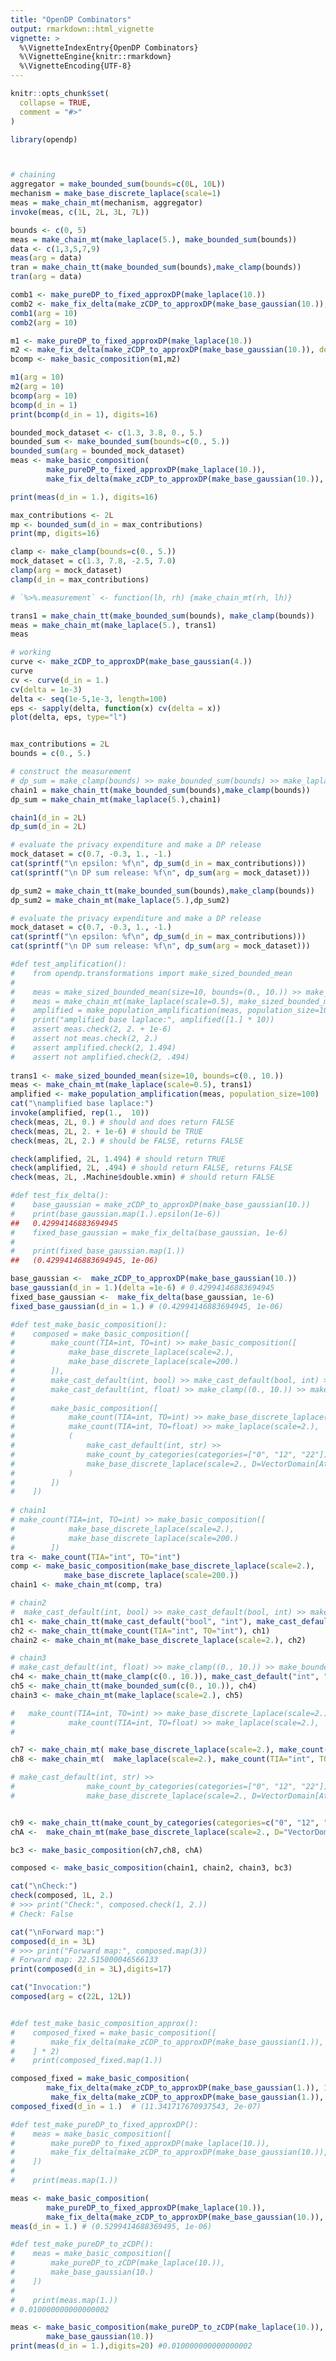 ```yaml
---
title: "OpenDP Combinators"
output: rmarkdown::html_vignette
vignette: >
  %\VignetteIndexEntry{OpenDP Combinators}
  %\VignetteEngine{knitr::rmarkdown}
  %\VignetteEncoding{UTF-8}
---
```



```r
knitr::opts_chunk$set(
  collapse = TRUE,
  comment = "#>"
)
```

```r
library(opendp)
```


```r


# chaining
aggregator = make_bounded_sum(bounds=c(0L, 10L))
mechanism = make_base_discrete_laplace(scale=1)
meas = make_chain_mt(mechanism, aggregator)
invoke(meas, c(1L, 2L, 3L, 7L))

bounds <- c(0, 5)
meas = make_chain_mt(make_laplace(5.), make_bounded_sum(bounds))
data <- c(1,3,5,7,9)
meas(arg = data)
tran = make_chain_tt(make_bounded_sum(bounds),make_clamp(bounds))
tran(arg = data)

comb1 <- make_pureDP_to_fixed_approxDP(make_laplace(10.))
comb2 <- make_fix_delta(make_zCDP_to_approxDP(make_base_gaussian(10.)), delta=1e-6)
comb1(arg = 10)
comb2(arg = 10)

m1 <- make_pureDP_to_fixed_approxDP(make_laplace(10.))
m2 <- make_fix_delta(make_zCDP_to_approxDP(make_base_gaussian(10.)), delta=1e-6)
bcomp <- make_basic_composition(m1,m2)

m1(arg = 10)
m2(arg = 10)
bcomp(arg = 10)
bcomp(d_in = 1)
print(bcomp(d_in = 1), digits=16)

bounded_mock_dataset <- c(1.3, 3.8, 0., 5.)
bounded_sum <- make_bounded_sum(bounds=c(0., 5.))
bounded_sum(arg = bounded_mock_dataset)
meas <- make_basic_composition(
        make_pureDP_to_fixed_approxDP(make_laplace(10.)),
        make_fix_delta(make_zCDP_to_approxDP(make_base_gaussian(10.)), delta=1e-6))

print(meas(d_in = 1.), digits=16)

max_contributions <- 2L
mp <- bounded_sum(d_in = max_contributions)
print(mp, digits=16)

clamp <- make_clamp(bounds=c(0., 5.))
mock_dataset = c(1.3, 7.8, -2.5, 7.0)
clamp(arg = mock_dataset)
clamp(d_in = max_contributions)

# `%>%.measurement` <- function(lh, rh) {make_chain_mt(rh, lh)}

trans1 = make_chain_tt(make_bounded_sum(bounds), make_clamp(bounds))
meas = make_chain_mt(make_laplace(5.), trans1)
meas

# working
curve <- make_zCDP_to_approxDP(make_base_gaussian(4.))
curve
cv <- curve(d_in = 1.)
cv(delta = 1e-3)
delta <- seq(1e-5,1e-3, length=100)
eps <- sapply(delta, function(x) cv(delta = x))
plot(delta, eps, type="l")


max_contributions = 2L
bounds = c(0., 5.)

# construct the measurement
# dp_sum = make_clamp(bounds) >> make_bounded_sum(bounds) >> make_laplace(5.)
chain1 = make_chain_tt(make_bounded_sum(bounds),make_clamp(bounds))
dp_sum = make_chain_mt(make_laplace(5.),chain1)

chain1(d_in = 2L)
dp_sum(d_in = 2L)

# evaluate the privacy expenditure and make a DP release
mock_dataset = c(0.7, -0.3, 1., -1.)
cat(sprintf("\n epsilon: %f\n", dp_sum(d_in = max_contributions)))
cat(sprintf("\n DP sum release: %f\n", dp_sum(arg = mock_dataset)))

dp_sum2 = make_chain_tt(make_bounded_sum(bounds),make_clamp(bounds))
dp_sum2 = make_chain_mt(make_laplace(5.),dp_sum2)

# evaluate the privacy expenditure and make a DP release
mock_dataset = c(0.7, -0.3, 1., -1.)
cat(sprintf("\n epsilon: %f\n", dp_sum(d_in = max_contributions)))
cat(sprintf("\n DP sum release: %f\n", dp_sum(arg = mock_dataset)))

#def test_amplification():
#    from opendp.transformations import make_sized_bounded_mean
#
#    meas = make_sized_bounded_mean(size=10, bounds=(0., 10.)) >> make_laplace(scale=0.5)
#    meas = make_chain_mt(make_laplace(scale=0.5), make_sized_bounded_mean(size=10, bounds=(0., 10.)))
#    amplified = make_population_amplification(meas, population_size=100)
#    print("amplified base laplace:", amplified([1.] * 10))
#    assert meas.check(2, 2. + 1e-6)
#    assert not meas.check(2, 2.)
#    assert amplified.check(2, 1.494)
#    assert not amplified.check(2, .494)
    
trans1 <- make_sized_bounded_mean(size=10, bounds=c(0., 10.))
meas <- make_chain_mt(make_laplace(scale=0.5), trans1) 
amplified <- make_population_amplification(meas, population_size=100)
cat("\namplified base laplace:")
invoke(amplified, rep(1.,  10))
check(meas, 2L, 0.) # should and does return FALSE
check(meas, 2L, 2. + 1e-6) # should be TRUE
check(meas, 2L, 2.) # should be FALSE, returns FALSE

check(amplified, 2L, 1.494) # should return TRUE
check(amplified, 2L, .494) # should return FALSE, returns FALSE
check(meas, 2L, .Machine$double.xmin) # should return FALSE

#def test_fix_delta():
#    base_gaussian = make_zCDP_to_approxDP(make_base_gaussian(10.))
#    print(base_gaussian.map(1.).epsilon(1e-6))
##   0.42994146883694945
#    fixed_base_gaussian = make_fix_delta(base_gaussian, 1e-6)
#
#    print(fixed_base_gaussian.map(1.))
##   (0.42994146883694945, 1e-06)  

base_gaussian <-  make_zCDP_to_approxDP(make_base_gaussian(10.))
base_gaussian(d_in = 1.)(delta =1e-6) # 0.42994146883694945
fixed_base_gaussian <-  make_fix_delta(base_gaussian, 1e-6)
fixed_base_gaussian(d_in = 1.) # (0.42994146883694945, 1e-06)

#def test_make_basic_composition():
#    composed = make_basic_composition([
#        make_count(TIA=int, TO=int) >> make_basic_composition([
#            make_base_discrete_laplace(scale=2.), 
#            make_base_discrete_laplace(scale=200.)
#        ]), 
#        make_cast_default(int, bool) >> make_cast_default(bool, int) >> make_count(TIA=int, TO=int) >> make_base_discrete_laplace(scale=2.), 
#        make_cast_default(int, float) >> make_clamp((0., 10.)) >> make_bounded_sum((0., 10.)) >> make_laplace(scale=2.), 
#
#        make_basic_composition([
#            make_count(TIA=int, TO=int) >> make_base_discrete_laplace(scale=2.), 
#            make_count(TIA=int, TO=float) >> make_laplace(scale=2.),
#            (
#                make_cast_default(int, str) >> 
#                make_count_by_categories(categories=["0", "12", "22"]) >> 
#                make_base_discrete_laplace(scale=2., D=VectorDomain[AtomDomain[int]])
#            )
#        ])
#    ])
 
# chain1   
# make_count(TIA=int, TO=int) >> make_basic_composition([
#            make_base_discrete_laplace(scale=2.), 
#            make_base_discrete_laplace(scale=200.)
#        ])   
tra <- make_count(TIA="int", TO="int")
comp <- make_basic_composition(make_base_discrete_laplace(scale=2.), 
            make_base_discrete_laplace(scale=200.))   
chain1 <- make_chain_mt(comp, tra)

# chain2
#  make_cast_default(int, bool) >> make_cast_default(bool, int) >> make_count(TIA=int, TO=int) >> make_base_discrete_laplace(scale=2.)
ch1 <- make_chain_tt(make_cast_default("bool", "int"), make_cast_default("int", "bool"))
ch2 <- make_chain_tt(make_count(TIA="int", TO="int"), ch1)
chain2 <- make_chain_mt(make_base_discrete_laplace(scale=2.), ch2)

# chain3
# make_cast_default(int, float) >> make_clamp((0., 10.)) >> make_bounded_sum((0., 10.)) >> make_laplace(scale=2.)
ch4 <- make_chain_tt(make_clamp(c(0., 10.)), make_cast_default("int", "float"))
ch5 <- make_chain_tt(make_bounded_sum(c(0., 10.)), ch4)
chain3 <- make_chain_mt(make_laplace(scale=2.), ch5)

#   make_count(TIA=int, TO=int) >> make_base_discrete_laplace(scale=2.), 
#            make_count(TIA=int, TO=float) >> make_laplace(scale=2.),
#        

ch7 <- make_chain_mt( make_base_discrete_laplace(scale=2.), make_count(TIA="int", TO="int"))
ch8 <- make_chain_mt(  make_laplace(scale=2.), make_count(TIA="int", TO="float"))

# make_cast_default(int, str) >> 
#                make_count_by_categories(categories=["0", "12", "22"]) >> 
#                make_base_discrete_laplace(scale=2., D=VectorDomain[AtomDomain[int]])


ch9 <- make_chain_tt(make_count_by_categories(categories=c("0", "12", "22")), make_cast_default("int", "str"))
chA <-  make_chain_mt(make_base_discrete_laplace(scale=2., D="VectorDomain[AtomDomain[int]]"), ch9)

bc3 <- make_basic_composition(ch7,ch8, chA)

composed <- make_basic_composition(chain1, chain2, chain3, bc3)

cat("\nCheck:")
check(composed, 1L, 2.)
# >>> print("Check:", composed.check(1, 2.))
# Check: False

cat("\nForward map:")
composed(d_in = 3L)
# >>> print("Forward map:", composed.map(3))
# Forward map: 22.515000046566133
print(composed(d_in = 3L),digits=17)

cat("Invocation:")
composed(arg = c(22L, 12L))


#def test_make_basic_composition_approx():
#    composed_fixed = make_basic_composition([
#        make_fix_delta(make_zCDP_to_approxDP(make_base_gaussian(1.)), 1e-7)
#    ] * 2)
#    print(composed_fixed.map(1.))

composed_fixed = make_basic_composition(
        make_fix_delta(make_zCDP_to_approxDP(make_base_gaussian(1.)), 1e-7),
         make_fix_delta(make_zCDP_to_approxDP(make_base_gaussian(1.)), 1e-7))
composed_fixed(d_in = 1.)  # (11.341717670937543, 2e-07)

#def test_make_pureDP_to_fixed_approxDP():
#    meas = make_basic_composition([
#        make_pureDP_to_fixed_approxDP(make_laplace(10.)),
#        make_fix_delta(make_zCDP_to_approxDP(make_base_gaussian(10.)), delta=1e-6)
#    ])
#
#    print(meas.map(1.))

meas <- make_basic_composition(
        make_pureDP_to_fixed_approxDP(make_laplace(10.)),
        make_fix_delta(make_zCDP_to_approxDP(make_base_gaussian(10.)), delta=1e-6))
meas(d_in = 1.) # (0.5299414688369495, 1e-06)

#def test_make_pureDP_to_zCDP():
#    meas = make_basic_composition([
#        make_pureDP_to_zCDP(make_laplace(10.)),
#        make_base_gaussian(10.)
#    ])
#
#    print(meas.map(1.))
# 0.010000000000000002

meas <- make_basic_composition(make_pureDP_to_zCDP(make_laplace(10.)),
        make_base_gaussian(10.))
print(meas(d_in = 1.),digits=20) #0.010000000000000002
```